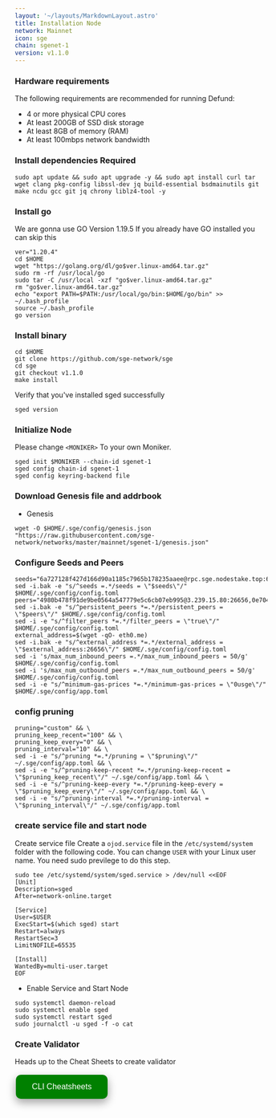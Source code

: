 ```yaml
---
layout: '~/layouts/MarkdownLayout.astro'
title: Installation Node
network: Mainnet
icon: sge
chain: sgenet-1
version: v1.1.0
---
```


### Hardware requirements

The following requirements are recommended for running Defund:

- 4 or more physical CPU cores
- At least 200GB of SSD disk storage
- At least 8GB of memory (RAM)
- At least 100mbps network bandwidth


### Install dependencies Required

```
sudo apt update && sudo apt upgrade -y && sudo apt install curl tar wget clang pkg-config libssl-dev jq build-essential bsdmainutils git make ncdu gcc git jq chrony liblz4-tool -y
```

### Install go

We are gonna use GO Version 1.19.5
If you already have GO installed you can skip this 

```
ver="1.20.4"
cd $HOME
wget "https://golang.org/dl/go$ver.linux-amd64.tar.gz"
sudo rm -rf /usr/local/go
sudo tar -C /usr/local -xzf "go$ver.linux-amd64.tar.gz"
rm "go$ver.linux-amd64.tar.gz"
echo "export PATH=$PATH:/usr/local/go/bin:$HOME/go/bin" >> ~/.bash_profile
source ~/.bash_profile
go version
```

### Install binary

```
cd $HOME
git clone https://github.com/sge-network/sge
cd sge
git checkout v1.1.0
make install
```

Verify that you've installed sged successfully

```
sged version
```

### Initialize Node

Please change `<MONIKER>` To your own Moniker.

```
sged init $MONIKER --chain-id sgenet-1
sged config chain-id sgenet-1
sged config keyring-backend file
```

### Download Genesis file and addrbook

- Genesis

```
wget -O $HOME/.sge/config/genesis.json "https://raw.githubusercontent.com/sge-network/networks/master/mainnet/sgenet-1/genesis.json"
```

### Configure Seeds and Peers

```
seeds="6a727128f427d166d90a1185c7965b178235aaee@rpc.sge.nodestake.top:666,babc3f3f7804933265ec9c40ad94f4da8e9e0017@seed.rhinostake.com:17756,20e1000e88125698264454a884812746c2eb4807@seeds.lavenderfive.com:17756,df949a46ae6529ae1e09b034b49716468d5cc7e9@seeds.stakerhouse.com:11156"
sed -i.bak -e "s/^seeds =.*/seeds = \"$seeds\"/" $HOME/.sge/config/config.toml
peers="4980b478f91de9be0564a547779e5c6cb07eb995@3.239.15.80:26656,0e7042be1b77707aaf0597bb804da90d3a606c08@3.88.40.53:26656"
sed -i.bak -e "s/^persistent_peers *=.*/persistent_peers = \"$peers\"/" $HOME/.sge/config/config.toml
sed -i -e "s/^filter_peers *=.*/filter_peers = \"true\"/" $HOME/.sge/config/config.toml
external_address=$(wget -qO- eth0.me) 
sed -i.bak -e "s/^external_address *=.*/external_address = \"$external_address:26656\"/" $HOME/.sge/config/config.toml
sed -i 's/max_num_inbound_peers =.*/max_num_inbound_peers = 50/g' $HOME/.sge/config/config.toml
sed -i 's/max_num_outbound_peers =.*/max_num_outbound_peers = 50/g' $HOME/.sge/config/config.toml
sed -i -e "s/^minimum-gas-prices *=.*/minimum-gas-prices = \"0usge\"/" $HOME/.sge/config/app.toml
```

### config pruning

```
pruning="custom" && \
pruning_keep_recent="100" && \
pruning_keep_every="0" && \
pruning_interval="10" && \
sed -i -e "s/^pruning *=.*/pruning = \"$pruning\"/" ~/.sge/config/app.toml && \
sed -i -e "s/^pruning-keep-recent *=.*/pruning-keep-recent = \"$pruning_keep_recent\"/" ~/.sge/config/app.toml && \
sed -i -e "s/^pruning-keep-every *=.*/pruning-keep-every = \"$pruning_keep_every\"/" ~/.sge/config/app.toml && \
sed -i -e "s/^pruning-interval *=.*/pruning-interval = \"$pruning_interval\"/" ~/.sge/config/app.toml
```


### create service file and start node

Create service file
Create a `ojod.service` file in the `/etc/systemd/system` folder with the following code. 
You can change `USER` with your Linux user name. You need sudo previlege to do this step.

```
sudo tee /etc/systemd/system/sged.service > /dev/null <<EOF
[Unit]
Description=sged
After=network-online.target

[Service]
User=$USER
ExecStart=$(which sged) start
Restart=always
RestartSec=3
LimitNOFILE=65535

[Install]
WantedBy=multi-user.target
EOF
```

- Enable Service and Start Node

```
sudo systemctl daemon-reload
sudo systemctl enable sged
sudo systemctl restart sged
sudo journalctl -u sged -f -o cat
```
### Create Validator

Heads up to the Cheat Sheets to create validator

<a href="https://service.vinjan.xyz/mainnet/sge/cheat" target="_blank">
  <button style="background-color: green; border: none; color: white; padding: 15px 32px; text-align: center; text-decoration: none; display: inline-block; font-size: 16px; margin: 4px 2px; cursor: pointer; border-radius: 10px; box-shadow: 0 8px 16px 0 rgba(0,0,0,0.2), 0 6px 20px 0 rgba(0,0,0,0.19);" onmouseover="this.style.boxShadow='0 0 0 4px rgba(0,255,0,0.5)'" onmouseout="this.style.boxShadow='0 8px 16px 0 rgba(0,0,0,0.2), 0 6px 20px 0 rgba(0,0,0,0.19)'">CLI Cheatsheets</button>
</a>
